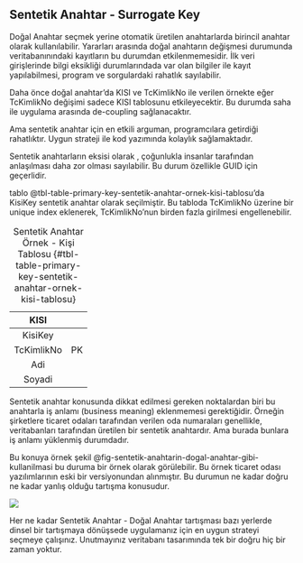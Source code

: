 

## Sentetik Anahtar - Surrogate Key

Doğal Anahtar seçmek yerine otomatik üretilen anahtarlarda birincil anahtar olarak kullanılabilir. 
Yararları arasında doğal anahtarın değişmesi durumunda veritabanınındaki kayıtların bu durumdan etkilenmemesidir.
İlk veri girişlerinde bilgi eksikliği durumlarındada var olan bilgiler ile kayıt yapılabilmesi, program ve sorgulardaki rahatlık sayılabilir.

Daha önce doğal anahtar'da KISI ve TcKimlikNo ile verilen örnekte eğer TcKimlikNo değişimi sadece KISI tablosunu etkileyecektir. 
Bu durumda saha ile uygulama arasında de-coupling sağlanacaktır.

Ama sentetik anahtar için en etkili arguman, programcılara getirdiği rahatlıktır. 
Uygun strateji ile kod yazımında kolaylık sağlamaktadır.

Sentetik anahtarların eksisi olarak , çoğunlukla insanlar tarafından anlaşılması daha zor olması sayılabilir.
Bu durum özellikle GUID için geçerlidir.

tablo @tbl-table-primary-key-sentetik-anahtar-ornek-kisi-tablosu'da KisiKey sentetik anahtar olarak seçilmiştir. 
Bu tabloda TcKimlikNo üzerine bir unique index eklenerek, TcKimlikNo'nun birden fazla girilmesi engellenebilir.


|    KISI    |    |
|:----------:|:--:|
| KisiKey    |    |
| TcKimlikNo | PK |
|     Adi    |    |
|   Soyadi   |    |

: Sentetik Anahtar Örnek - Kişi Tablosu  {#tbl-table-primary-key-sentetik-anahtar-ornek-kisi-tablosu}




Sentetik anahtar konusunda dikkat edilmesi gereken noktalardan biri bu anahtarla iş anlamı (business meaning) eklenmemesi gerektiğidir. 
Örneğin şirketlere ticaret odaları tarafından verilen oda numaraları genellikle, veritabanları tarafından üretilen bir sentetik anahtardır. 
Ama burada bunlara iş anlamı yüklenmiş durumdadır. 

Bu konuya örnek şekil @fig-sentetik-anahtarin-dogal-anahtar-gibi-kullanilmasi bu duruma bir örnek olarak görülebilir.
Bu örnek ticaret odası yazılımlarının eski bir versiyonundan alınmıştır.
Bu durumun ne kadar doğru ne kadar yanlış olduğu tartışma konusudur.


![](./images/sentetik-anahtarin-dogal-anahtar-gibi-kullanilmasi.png){#fig-sentetik-anahtarin-dogal-anahtar-gibi-kullanilmasi}
 


Her ne kadar Sentetik Anahtar - Doğal Anahtar tartışması bazı yerlerde dinsel bir tartışmaya dönüşsede uygulamanız için
en uygun strateyi seçmeye çalışınız. Unutmayınız veritabanı tasarımında tek bir doğru hiç bir zaman yoktur.
